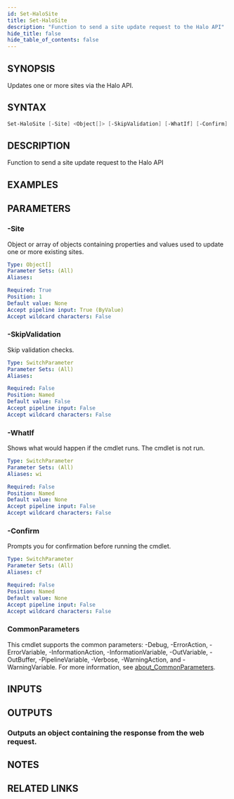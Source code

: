 ```yaml
---
id: Set-HaloSite
title: Set-HaloSite
description: "Function to send a site update request to the Halo API"
hide_title: false
hide_table_of_contents: false
---
```


## SYNOPSIS

Updates one or more sites via the Halo API.

## SYNTAX

```powershell
Set-HaloSite [-Site] <Object[]> [-SkipValidation] [-WhatIf] [-Confirm] [<CommonParameters>]
```

## DESCRIPTION

Function to send a site update request to the Halo API

## EXAMPLES

## PARAMETERS

### -Site

Object or array of objects containing properties and values used to update one or more existing sites.

```yaml
Type: Object[]
Parameter Sets: (All)
Aliases:

Required: True
Position: 1
Default value: None
Accept pipeline input: True (ByValue)
Accept wildcard characters: False
```

### -SkipValidation

Skip validation checks.

```yaml
Type: SwitchParameter
Parameter Sets: (All)
Aliases:

Required: False
Position: Named
Default value: False
Accept pipeline input: False
Accept wildcard characters: False
```

### -WhatIf

Shows what would happen if the cmdlet runs.
The cmdlet is not run.

```yaml
Type: SwitchParameter
Parameter Sets: (All)
Aliases: wi

Required: False
Position: Named
Default value: None
Accept pipeline input: False
Accept wildcard characters: False
```

### -Confirm

Prompts you for confirmation before running the cmdlet.

```yaml
Type: SwitchParameter
Parameter Sets: (All)
Aliases: cf

Required: False
Position: Named
Default value: None
Accept pipeline input: False
Accept wildcard characters: False
```

### CommonParameters

This cmdlet supports the common parameters: -Debug, -ErrorAction, -ErrorVariable, -InformationAction, -InformationVariable, -OutVariable, -OutBuffer, -PipelineVariable, -Verbose, -WarningAction, and -WarningVariable. For more information, see [about_CommonParameters](http://go.microsoft.com/fwlink/?LinkID=113216).

## INPUTS

## OUTPUTS

### Outputs an object containing the response from the web request.

## NOTES

## RELATED LINKS
